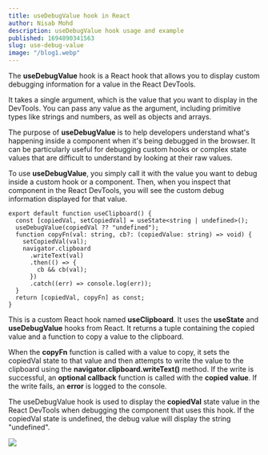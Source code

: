 ```yaml
---
title: useDebugValue hook in React
author: Nisab Mohd
description: useDebugValue hook usage and example
published: 1694890341563
slug: use-debug-value
image: "/blog1.webp"
---
```


The **useDebugValue** hook is a React hook that allows you to display custom debugging information for a value in the React DevTools.

It takes a single argument, which is the value that you want to display in the DevTools. You can pass any value as the argument, including primitive types like strings and numbers, as well as objects and arrays.

The purpose of **useDebugValue** is to help developers understand what's happening inside a component when it's being debugged in the browser. It can be particularly useful for debugging custom hooks or complex state values that are difficult to understand by looking at their raw values.

To use **useDebugValue**, you simply call it with the value you want to debug inside a custom hook or a component. Then, when you inspect that component in the React DevTools, you will see the custom debug information displayed for that value.

```tsx showLineNumbers  {3}
export default function useClipboard() {
  const [copiedVal, setCopiedVal] = useState<string | undefined>();
  useDebugValue(copiedVal ?? "undefined");
  function copyFn(val: string, cb?: (copiedValue: string) => void) {
    setCopiedVal(val);
    navigator.clipboard
      .writeText(val)
      .then(() => {
        cb && cb(val);
      })
      .catch((err) => console.log(err));
  }
  return [copiedVal, copyFn] as const;
}
```

This is a custom React hook named **useClipboard**. It uses the **useState** and **useDebugValue** hooks from React. It returns a tuple containing the copied value and a function to copy a value to the clipboard.

When the **copyFn** function is called with a value to copy, it sets the copiedVal state to that value and then attempts to write the value to the clipboard using the **navigator.clipboard.writeText()** method. If the write is successful, an **optional callback** function is called with the **copied value**. If the write fails, an **error** is logged to the console.

The useDebugValue hook is used to display the **copiedVal** state value in the React DevTools when debugging the component that uses this hook. If the copiedVal state is undefined, the debug value will display the string "undefined".

<img src="https://cdn.hashnode.com/res/hashnode/image/upload/v1681067873681/f0642c02-a718-4854-9421-d29b0f7d63eb.png?auto=compress,format&format=webp" />
